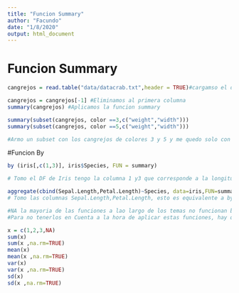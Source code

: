 ```yaml
---
title: "Funcion Summary"
author: "Facundo"
date: "1/8/2020"
output: html_document
---
```

# Funcion Summary

```r
cangrejos = read.table("data/datacrab.txt",header = TRUE)#cargamso el dataframe

cangrejos = cangrejos[-1] #Eliminamos al primera columna
summary(cangrejos) #Aplicamos la funcion summary

```

```r
summary(subset(cangrejos, color ==3,c("weight","width")))
summary(subset(cangrejos, color ==5,c("weight","width")))

#Armo un subset con los cangrejos de colores 3 y 5 y me quedo solo con las columnas "weight"y"width".
```
#Funcion By

```r
by (iris[,c(1,3)], iris$Species, FUN = summary)

# Tomo el DF de Iris tengo la columna 1 y3 que corresponde a la longitud de sepalo y petalos, Agrupo por Especie y aplico summary
```
```r
aggregate(cbind(Sepal.Length,Petal.Length)~Species, data=iris,FUN=summary, na.rm=TRUE)
# Tomo las columnas Sepal.Length,Petal.Length, esto es equivalente a by pero se ve feo
```
```r
#NA la mayoria de las funciones a lao largo de los temas no funcionan bien con valores NA.
#Para no tenerlos en Cuenta a la hora de aplicar estas funciones, hay que especificar el parametro na.rm = TRUE en el argunmento de la funcion
```
```r
x = c(1,2,3,NA)
sum(x)
sum(x ,na.rm=TRUE)
mean(x)
mean(x ,na.rm=TRUE)
var(x)
var(x ,na.rm=TRUE)
sd(x)
sd(x ,na.rm=TRUE)
```


